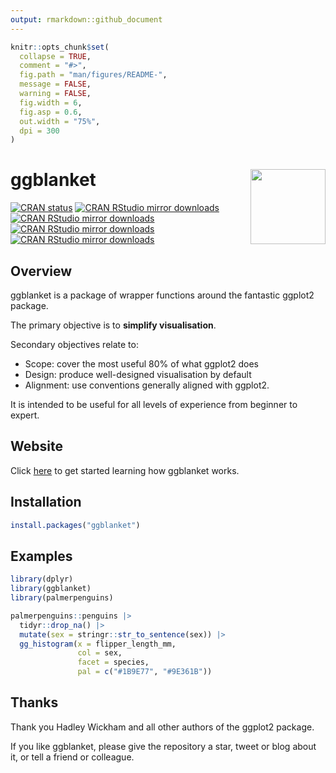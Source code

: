 ```yaml
---
output: rmarkdown::github_document
---
```


<!-- README.md is generated from README.Rmd. Please edit that file -->

```r
knitr::opts_chunk$set(
  collapse = TRUE,
  comment = "#>",
  fig.path = "man/figures/README-",
  message = FALSE,
  warning = FALSE,
  fig.width = 6,
  fig.asp = 0.6,
  out.width = "75%",
  dpi = 300
)
```

# ggblanket <img src="man/figures/logo.png" align="right" width="120" />

<!-- badges: start -->
  [![CRAN status](https://www.r-pkg.org/badges/version/ggblanket)](https://CRAN.R-project.org/package=ggblanket)
[![CRAN RStudio mirror downloads](https://cranlogs.r-pkg.org/badges/grand-total/ggblanket?color=lightgrey)](https://r-pkg.org/pkg/ggblanket)
[![CRAN RStudio mirror downloads](https://cranlogs.r-pkg.org/badges/last-month/ggblanket?color=lightgrey)](https://r-pkg.org/pkg/ggblanket)
[![CRAN RStudio mirror downloads](https://cranlogs.r-pkg.org/badges/last-week/ggblanket?color=lightgrey)](https://r-pkg.org/pkg/ggblanket)
[![CRAN RStudio mirror downloads](https://cranlogs.r-pkg.org/badges/last-day/ggblanket?color=lightgrey)](https://r-pkg.org/pkg/ggblanket)
<!-- badges: end -->

## Overview

ggblanket is a package of wrapper functions around the fantastic ggplot2 package.

The primary objective is to **simplify visualisation**.

Secondary objectives relate to:

* Scope: cover the most useful 80% of what ggplot2 does
* Design: produce well-designed visualisation by default
* Alignment: use conventions generally aligned with ggplot2. 

It is intended to be useful for all levels of experience from beginner to expert.

## Website

Click [here](https://davidhodge931.github.io/ggblanket/articles/ggblanket.html) to get started learning how ggblanket works.

## Installation

``` r
install.packages("ggblanket")
```
## Examples

```r
library(dplyr)
library(ggblanket)
library(palmerpenguins)

palmerpenguins::penguins |>
  tidyr::drop_na() |>
  mutate(sex = stringr::str_to_sentence(sex)) |> 
  gg_histogram(x = flipper_length_mm,
               col = sex,
               facet = species,
               pal = c("#1B9E77", "#9E361B"))
```

## Thanks

Thank you Hadley Wickham and all other authors of the ggplot2 package. 

If you like ggblanket, please give the repository a star, tweet or blog about it, or tell a friend or colleague.
